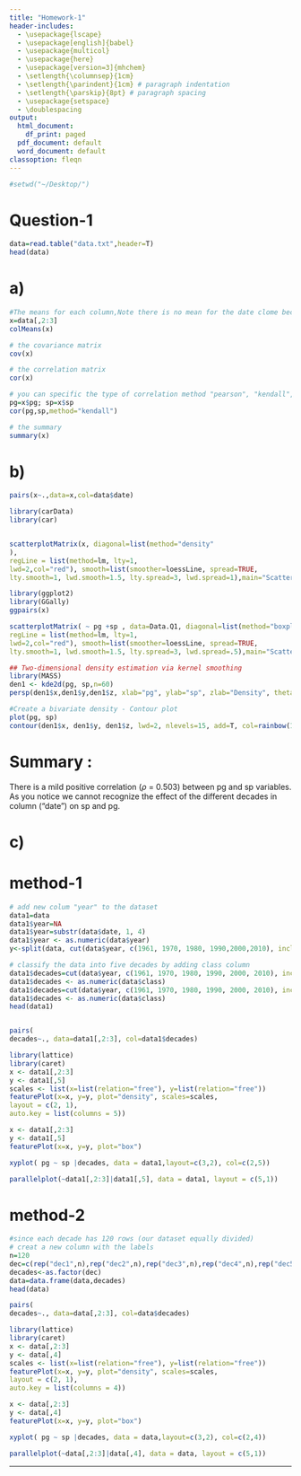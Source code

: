 ```yaml
---
title: "Homework-1"
header-includes:
  - \usepackage{lscape}
  - \usepackage[english]{babel}
  - \usepackage{multicol}
  - \usepackage{here}
  - \usepackage[version=3]{mhchem}
  - \setlength{\columnsep}{1cm}
  - \setlength{\parindent}{1cm} # paragraph indentation
  - \setlength{\parskip}{8pt} # paragraph spacing
  - \usepackage{setspace}
  - \doublespacing
output:
  html_document:
    df_print: paged
  pdf_document: default
  word_document: default
classoption: fleqn
---
```


```r
#setwd("~/Desktop/")
```

# Question-1

```r
data=read.table("data.txt",header=T)
head(data)
```

# a)
```r
#The means for each column,Note there is no mean for the date clome because it is not numerical column 
x=data[,2:3]
colMeans(x)
```


```r
# the covariance matrix
cov(x)
```

```r
# the correlation matrix
cor(x)
```


```r
# you can specific the type of correlation method "pearson", "kendall", "spearman"
pg=x$pg; sp=x$sp
cor(pg,sp,method="kendall")
```


```r
# the summary
summary(x)
```


# b)


```r
pairs(x~.,data=x,col=data$date)
```


```r
library(carData)
library(car)


scatterplotMatrix(x, diagonal=list(method="density"
),
regLine = list(method=lm, lty=1,
lwd=2,col="red"), smooth=list(smoother=loessLine, spread=TRUE,
lty.smooth=1, lwd.smooth=1.5, lty.spread=3, lwd.spread=1),main="Scatterplot Matrix")
```



```r
library(ggplot2)
library(GGally)
ggpairs(x)
```

```r
scatterplotMatrix( ~ pg +sp , data=Data.Q1, diagonal=list(method="boxplot" ) ,
regLine = list(method=lm, lty=1,
lwd=2,col="red"), smooth=list(smoother=loessLine, spread=TRUE,
lty.smooth=1, lwd.smooth=1.5, lty.spread=3, lwd.spread=.5),main="Scatterplot Matrix")
```



```r
## Two-dimensional density estimation via kernel smoothing
library(MASS)
den1 <- kde2d(pg, sp,n=60)
persp(den1$x,den1$y,den1$z, xlab="pg", ylab="sp", zlab="Density", theta= 30, col=rainbow(15))
```


```r
#Create a bivariate density - Contour plot
plot(pg, sp)
contour(den1$x, den1$y, den1$z, lwd=2, nlevels=15, add=T, col=rainbow(15))
```




# Summary : 
There is a mild positive correlation ($\rho$ = 0.503) between pg and sp variables. As you notice we cannot recognize the effect  of the different decades in column ("date") on sp and pg. 




# c)

# method-1

```r
# add new colum "year" to the dataset 
data1=data
data1$year=NA
data1$year=substr(data$date, 1, 4)
data1$year <- as.numeric(data$year)
y<-split(data, cut(data$year, c(1961, 1970, 1980, 1990,2000,2010), include.lowest=TRUE))
```



```r
# classify the data into five decades by adding class column
data1$decades=cut(data$year, c(1961, 1970, 1980, 1990, 2000, 2010), include.lowest = TRUE)
data1$decades <- as.numeric(data$class)
data1$decades=cut(data$year, c(1961, 1970, 1980, 1990, 2000, 2010), include.lowest = TRUE)
data1$decades <- as.numeric(data$class)
head(data1)
```


```r

```



```r
pairs(
decades~., data=data1[,2:3], col=data1$decades)
```



```r
library(lattice)
library(caret)
x <- data1[,2:3]
y <- data1[,5]
scales <- list(x=list(relation="free"), y=list(relation="free"))
featurePlot(x=x, y=y, plot="density", scales=scales,
layout = c(2, 1),
auto.key = list(columns = 5))
```

```r
x <- data1[,2:3]
y <- data1[,5]
featurePlot(x=x, y=y, plot="box")
```

```r
xyplot( pg ~ sp |decades, data = data1,layout=c(3,2), col=c(2,5))
```


```r
parallelplot(~data1[,2:3]|data1[,5], data = data1, layout = c(5,1))
```
# method-2
```r
#since each decade has 120 rows (our dataset equally divided)
# creat a new column with the labels
n=120
dec=c(rep("dec1",n),rep("dec2",n),rep("dec3",n),rep("dec4",n),rep("dec5",n))
decades<-as.factor(dec)
data=data.frame(data,decades)
head(data)
```



```r
pairs(
decades~., data=data[,2:3], col=data$decades)
```



```r
library(lattice)
library(caret)
x <- data[,2:3]
y <- data[,4]
scales <- list(x=list(relation="free"), y=list(relation="free"))
featurePlot(x=x, y=y, plot="density", scales=scales,
layout = c(2, 1),
auto.key = list(columns = 4))
```

```r
x <- data[,2:3]
y <- data[,4]
featurePlot(x=x, y=y, plot="box")
```

```r
xyplot( pg ~ sp |decades, data = data,layout=c(3,2), col=c(2,4))
```


```r
parallelplot(~data[,2:3]|data[,4], data = data, layout = c(5,1))
```


***********************************************************************************************************************************



